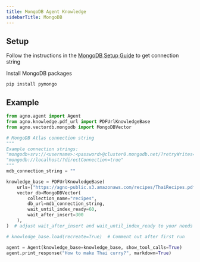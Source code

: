 ```yaml
---
title: MongoDB Agent Knowledge
sidebarTitle: MongoDB
---
```


## Setup

Follow the instructions in the [MongoDB Setup Guide](https://www.mongodb.com/docs/atlas/getting-started/) to get connection string

Install MongoDB packages

```shell
pip install pymongo
```

## Example
```python agent_with_knowledge.py
from agno.agent import Agent
from agno.knowledge.pdf_url import PDFUrlKnowledgeBase
from agno.vectordb.mongodb import MongoDBVector

# MongoDB Atlas connection string
"""
Example connection strings:
"mongodb+srv://<username>:<password>@cluster0.mongodb.net/?retryWrites=true&w=majority"
"mongodb://localhost/?directConnection=true"
"""
mdb_connection_string = ""

knowledge_base = PDFUrlKnowledgeBase(
    urls=["https://agno-public.s3.amazonaws.com/recipes/ThaiRecipes.pdf"],
    vector_db=MongoDBVector(
        collection_name="recipes", 
        db_url=mdb_connection_string, 
        wait_until_index_ready=60, 
        wait_after_insert=300
    ),
)  # adjust wait_after_insert and wait_until_index_ready to your needs

# knowledge_base.load(recreate=True)  # Comment out after first run

agent = Agent(knowledge_base=knowledge_base, show_tool_calls=True)
agent.print_response("How to make Thai curry?", markdown=True)
